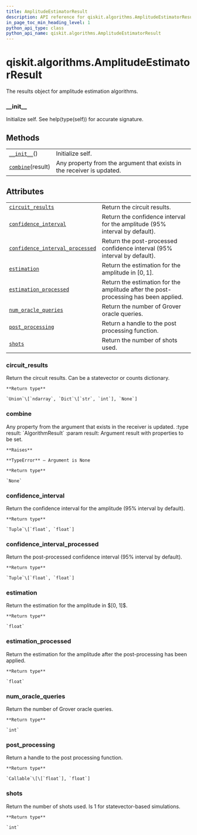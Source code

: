```yaml
---
title: AmplitudeEstimatorResult
description: API reference for qiskit.algorithms.AmplitudeEstimatorResult
in_page_toc_min_heading_level: 1
python_api_type: class
python_api_name: qiskit.algorithms.AmplitudeEstimatorResult
---
```


# qiskit.algorithms.AmplitudeEstimatorResult

<Class id="qiskit.algorithms.AmplitudeEstimatorResult" isDedicatedPage={true} github="https://github.com/qiskit/qiskit/tree/stable/0.18/qiskit/algorithms/amplitude_estimators/amplitude_estimator.py" signature="AmplitudeEstimatorResult" modifiers="class">
  The results object for amplitude estimation algorithms.

  ### \_\_init\_\_

  <Function id="qiskit.algorithms.AmplitudeEstimatorResult.__init__" signature="__init__()">
    Initialize self. See help(type(self)) for accurate signature.
  </Function>

  ## Methods

  |                                                                                                                               |                                                                        |
  | ----------------------------------------------------------------------------------------------------------------------------- | ---------------------------------------------------------------------- |
  | [`__init__`](#qiskit.algorithms.AmplitudeEstimatorResult.__init__ "qiskit.algorithms.AmplitudeEstimatorResult.__init__")()    | Initialize self.                                                       |
  | [`combine`](#qiskit.algorithms.AmplitudeEstimatorResult.combine "qiskit.algorithms.AmplitudeEstimatorResult.combine")(result) | Any property from the argument that exists in the receiver is updated. |

  ## Attributes

  |                                                                                                                                                                                         |                                                                                     |
  | --------------------------------------------------------------------------------------------------------------------------------------------------------------------------------------- | ----------------------------------------------------------------------------------- |
  | [`circuit_results`](#qiskit.algorithms.AmplitudeEstimatorResult.circuit_results "qiskit.algorithms.AmplitudeEstimatorResult.circuit_results")                                           | Return the circuit results.                                                         |
  | [`confidence_interval`](#qiskit.algorithms.AmplitudeEstimatorResult.confidence_interval "qiskit.algorithms.AmplitudeEstimatorResult.confidence_interval")                               | Return the confidence interval for the amplitude (95% interval by default).         |
  | [`confidence_interval_processed`](#qiskit.algorithms.AmplitudeEstimatorResult.confidence_interval_processed "qiskit.algorithms.AmplitudeEstimatorResult.confidence_interval_processed") | Return the post-processed confidence interval (95% interval by default).            |
  | [`estimation`](#qiskit.algorithms.AmplitudeEstimatorResult.estimation "qiskit.algorithms.AmplitudeEstimatorResult.estimation")                                                          | Return the estimation for the amplitude in $[0, 1]$.                                |
  | [`estimation_processed`](#qiskit.algorithms.AmplitudeEstimatorResult.estimation_processed "qiskit.algorithms.AmplitudeEstimatorResult.estimation_processed")                            | Return the estimation for the amplitude after the post-processing has been applied. |
  | [`num_oracle_queries`](#qiskit.algorithms.AmplitudeEstimatorResult.num_oracle_queries "qiskit.algorithms.AmplitudeEstimatorResult.num_oracle_queries")                                  | Return the number of Grover oracle queries.                                         |
  | [`post_processing`](#qiskit.algorithms.AmplitudeEstimatorResult.post_processing "qiskit.algorithms.AmplitudeEstimatorResult.post_processing")                                           | Return a handle to the post processing function.                                    |
  | [`shots`](#qiskit.algorithms.AmplitudeEstimatorResult.shots "qiskit.algorithms.AmplitudeEstimatorResult.shots")                                                                         | Return the number of shots used.                                                    |

  ### circuit\_results

  <Function id="qiskit.algorithms.AmplitudeEstimatorResult.circuit_results" signature="circuit_results" modifiers="property">
    Return the circuit results. Can be a statevector or counts dictionary.

    **Return type**

    `Union`\[`ndarray`, `Dict`\[`str`, `int`], `None`]
  </Function>

  ### combine

  <Function id="qiskit.algorithms.AmplitudeEstimatorResult.combine" signature="combine(result)">
    Any property from the argument that exists in the receiver is updated. :type result: `AlgorithmResult` :param result: Argument result with properties to be set.

    **Raises**

    **TypeError** – Argument is None

    **Return type**

    `None`
  </Function>

  ### confidence\_interval

  <Function id="qiskit.algorithms.AmplitudeEstimatorResult.confidence_interval" signature="confidence_interval" modifiers="property">
    Return the confidence interval for the amplitude (95% interval by default).

    **Return type**

    `Tuple`\[`float`, `float`]
  </Function>

  ### confidence\_interval\_processed

  <Function id="qiskit.algorithms.AmplitudeEstimatorResult.confidence_interval_processed" signature="confidence_interval_processed" modifiers="property">
    Return the post-processed confidence interval (95% interval by default).

    **Return type**

    `Tuple`\[`float`, `float`]
  </Function>

  ### estimation

  <Function id="qiskit.algorithms.AmplitudeEstimatorResult.estimation" signature="estimation" modifiers="property">
    Return the estimation for the amplitude in $[0, 1]$.

    **Return type**

    `float`
  </Function>

  ### estimation\_processed

  <Function id="qiskit.algorithms.AmplitudeEstimatorResult.estimation_processed" signature="estimation_processed" modifiers="property">
    Return the estimation for the amplitude after the post-processing has been applied.

    **Return type**

    `float`
  </Function>

  ### num\_oracle\_queries

  <Function id="qiskit.algorithms.AmplitudeEstimatorResult.num_oracle_queries" signature="num_oracle_queries" modifiers="property">
    Return the number of Grover oracle queries.

    **Return type**

    `int`
  </Function>

  ### post\_processing

  <Function id="qiskit.algorithms.AmplitudeEstimatorResult.post_processing" signature="post_processing" modifiers="property">
    Return a handle to the post processing function.

    **Return type**

    `Callable`\[\[`float`], `float`]
  </Function>

  ### shots

  <Function id="qiskit.algorithms.AmplitudeEstimatorResult.shots" signature="shots" modifiers="property">
    Return the number of shots used. Is 1 for statevector-based simulations.

    **Return type**

    `int`
  </Function>
</Class>

